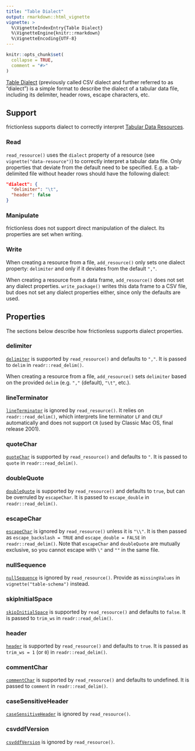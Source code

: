 ```yaml
---
title: "Table Dialect"
output: rmarkdown::html_vignette
vignette: >
  %\VignetteIndexEntry{Table Dialect}
  %\VignetteEngine{knitr::rmarkdown}
  %\VignetteEncoding{UTF-8}
---
```


```r
knitr::opts_chunk$set(
  collapse = TRUE,
  comment = "#>"
)
```

[Table Dialect](https://specs.frictionlessdata.io/csv-dialect/) (previously called CSV dialect and further referred to as "dialect") is a simple format to describe the dialect of a tabular data file, including its delimiter, header rows, escape characters, etc.

## Support

frictionless supports dialect to correctly interpret [Tabular Data Resources](https://specs.frictionlessdata.io/tabular-data-resource/).

### Read

`read_resource()` uses the `dialect` property of a resource (see `vignette("data-resource")`) to correctly interpret a tabular data file. Only properties that deviate from the default need to be specified. E.g. a tab-delimited file without header rows should have the following dialect:

```json
"dialect": {
  "delimiter": "\t",
  "header": false
}
```

### Manipulate

frictionless does not support direct manipulation of the dialect. Its properties are set when writing.

### Write

When creating a resource from a file, `add_resource()` only sets one dialect property: `delimiter` and only if it deviates from the default `","`.

When creating a resource from a data frame, `add_resource()` does not set any dialect properties. `write_package()` writes this data frame to a CSV file, but does not set any dialect properties either, since only the defaults are used.

## Properties

The sections below describe how frictionless supports dialect properties.

### delimiter

[`delimiter`](https://specs.frictionlessdata.io/csv-dialect/#specification) is supported by `read_resource()` and defaults to `","`. It is passed to `delim` in `readr::read_delim()`.

When creating a resource from a file, `add_resource()` sets `delimiter` based on the provided `delim` (e.g. `","` (default), `"\t"`, etc.).

### lineTerminator

[`lineTerminator`](https://specs.frictionlessdata.io/csv-dialect/#specification) is ignored by `read_resource()`. It relies on `readr::read_delim()`, which interprets line terminator `LF` and `CRLF` automatically and does not support `CR` (used by Classic Mac OS, final release 2001).

### quoteChar

[`quoteChar`](https://specs.frictionlessdata.io/csv-dialect/#specification) is supported by `read_resource()` and defaults to `"`. It is passed to `quote` in `readr::read_delim()`.

### doubleQuote

[`doubleQuote`](https://specs.frictionlessdata.io/csv-dialect/#specification) is supported by `read_resource()` and defaults to `true`, but can be overruled by `escapeChar`. It is passed to `escape_double` in `readr::read_delim()`.

### escapeChar

[`escapeChar`](https://specs.frictionlessdata.io/csv-dialect/#specification) is ignored by `read_resource()` unless it is `"\\"`. It is then passed as `escape_backslash = TRUE` and `escape_double = FALSE` in `readr::read_delim()`. Note that `escapeChar` and `doubleQuote` are mutually exclusive, so you cannot escape with `\"` and `""` in the same file.

### nullSequence

[`nullSequence`](https://specs.frictionlessdata.io/csv-dialect/#specification) is ignored by `read_resource()`. Provide as `missingValues` in `vignette("table-schema")` instead.

### skipInitialSpace

[`skipInitialSpace`](https://specs.frictionlessdata.io/csv-dialect/#specification) is supported by `read_resource()` and defaults to `false`. It is passed to `trim_ws` in `readr::read_delim()`.

### header

[`header`](https://specs.frictionlessdata.io/csv-dialect/#specification) is supported by `read_resource()` and defaults to `true`. It is passed as `trim_ws = 1` (or `0`) in `readr::read_delim()`.

### commentChar

[`commentChar`](https://specs.frictionlessdata.io/csv-dialect/#specification) is supported by `read_resource()` and defaults to undefined. It is passed to `comment` in `readr::read_delim()`.

### caseSensitiveHeader

[`caseSensitiveHeader`](https://specs.frictionlessdata.io/csv-dialect/#specification) is ignored by `read_resource()`.

### csvddfVersion

[`csvddfVersion`](https://specs.frictionlessdata.io/csv-dialect/#specification) is ignored by `read_resource()`.
